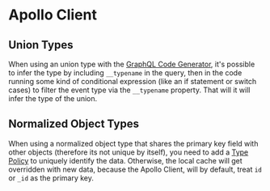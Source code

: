 # Apollo Client

## Union Types

When using an union type with the [GraphQL Code Generator](https://graphql-code-generator.com/), it's possible to infer the type by including `__typename` in the query, then in the code running some kind of conditional expression (like an if statement or switch cases) to filter the event type via the `__typename` property. That will it will infer the type of the union.

## Normalized Object Types

When using a normalized object type that shares the primary key field with other objects (therefore its not unique by itself), you need to add a [Type Policy](https://www.apollographql.com/docs/react/caching/cache-configuration/#customizing-identifier-generation-by-type) to uniquely identify the data. Otherwise, the local cache will get overridden with new data, because the Apollo Client, will by default, treat `id` or `_id` as the primary key.